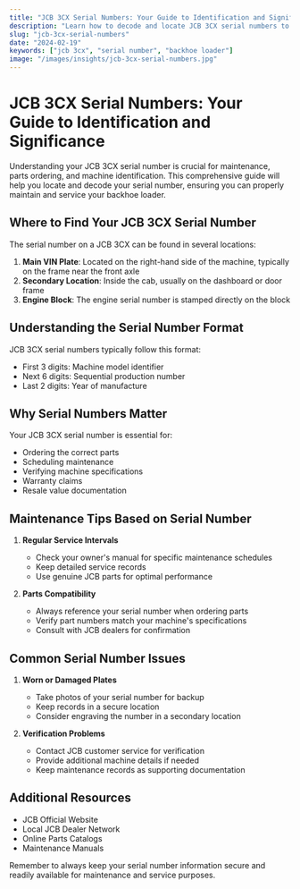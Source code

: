```yaml
---
title: "JCB 3CX Serial Numbers: Your Guide to Identification and Significance"
description: "Learn how to decode and locate JCB 3CX serial numbers to identify, maintain, and customize your backhoe loader with confidence."
slug: "jcb-3cx-serial-numbers"
date: "2024-02-19"
keywords: ["jcb 3cx", "serial number", "backhoe loader"]
image: "/images/insights/jcb-3cx-serial-numbers.jpg"
---
```


# JCB 3CX Serial Numbers: Your Guide to Identification and Significance

Understanding your JCB 3CX serial number is crucial for maintenance, parts ordering, and machine identification. This comprehensive guide will help you locate and decode your serial number, ensuring you can properly maintain and service your backhoe loader.

## Where to Find Your JCB 3CX Serial Number

The serial number on a JCB 3CX can be found in several locations:

1. **Main VIN Plate**: Located on the right-hand side of the machine, typically on the frame near the front axle
2. **Secondary Location**: Inside the cab, usually on the dashboard or door frame
3. **Engine Block**: The engine serial number is stamped directly on the block

## Understanding the Serial Number Format

JCB 3CX serial numbers typically follow this format:
- First 3 digits: Machine model identifier
- Next 6 digits: Sequential production number
- Last 2 digits: Year of manufacture

## Why Serial Numbers Matter

Your JCB 3CX serial number is essential for:
- Ordering the correct parts
- Scheduling maintenance
- Verifying machine specifications
- Warranty claims
- Resale value documentation

## Maintenance Tips Based on Serial Number

1. **Regular Service Intervals**
   - Check your owner's manual for specific maintenance schedules
   - Keep detailed service records
   - Use genuine JCB parts for optimal performance

2. **Parts Compatibility**
   - Always reference your serial number when ordering parts
   - Verify part numbers match your machine's specifications
   - Consult with JCB dealers for confirmation

## Common Serial Number Issues

1. **Worn or Damaged Plates**
   - Take photos of your serial number for backup
   - Keep records in a secure location
   - Consider engraving the number in a secondary location

2. **Verification Problems**
   - Contact JCB customer service for verification
   - Provide additional machine details if needed
   - Keep maintenance records as supporting documentation

## Additional Resources

- JCB Official Website
- Local JCB Dealer Network
- Online Parts Catalogs
- Maintenance Manuals

Remember to always keep your serial number information secure and readily available for maintenance and service purposes. 